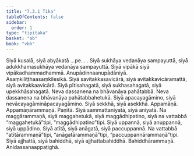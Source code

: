 ```yaml
---
title: "7.3.1 Tika"
tableOfContents: false
sidebar:
  order: 1
type: "tipitaka"
basket: "ab"
book: "vbh"
---
```



<DynamicBreadcrumb />

<Division number="388" book="vbh">

<Paragraph number="1384" book="vbh">
Siyā kusalā, siyā abyākatā …pe… . Siyā sukhāya vedanāya sampayuttā, siyā adukkhamasukhāya vedanāya sampayuttā. Siyā vipākā siyā vipākadhammadhammā. Anupādinnaanupādāniyā. Asaṃkiliṭṭhaasaṃkilesikā. Siyā savitakkasavicārā, siyā avitakkavicāramattā, siyā avitakkaavicārā. Siyā pītisahagatā, siyā sukhasahagatā, siyā upekkhāsahagatā. Neva dassanena na bhāvanāya pahātabbā. Neva dassanena na bhāvanāya pahātabbahetukā. Siyā apacayagāmino, siyā nevācayagāmināpacayagāmino. Siyā sekkhā, siyā asekkhā. Appamāṇā. Appamāṇārammaṇā. Paṇītā. Siyā sammattaniyatā, siyā aniyatā. Na maggārammaṇā, siyā maggahetukā, siyā maggādhipatino, siyā na vattabbā “maggahetukā”tipi, “maggādhipatino”tipi. Siyā uppannā, siyā anuppannā, siyā uppādino. Siyā atītā, siyā anāgatā, siyā paccuppannā. Na vattabbā “atītārammaṇā”tipi, “anāgatārammaṇā”tipi, “paccuppannārammaṇā”tipi. Siyā ajjhattā, siyā bahiddhā, siyā ajjhattabahiddhā. Bahiddhārammaṇā. Anidassanaappaṭighā.
</Paragraph>
</Division>